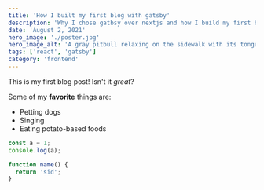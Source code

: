 ```yaml
---
title: 'How I built my first blog with gatsby'
description: 'Why I chose gatbsy over nextjs and how I build my first blog!'
date: 'August 2, 2021'
hero_image: './poster.jpg'
hero_image_alt: 'A gray pitbull relaxing on the sidewalk with its tongue hanging out'
tags: ['react', 'gatsby']
category: 'frontend'
---
```


This is my first blog post! Isn't it _great_?

Some of my **favorite** things are:

- Petting dogs
- Singing
- Eating potato-based foods

```js
const a = 1;
console.log(a);

function name() {
  return 'sid';
}
```
